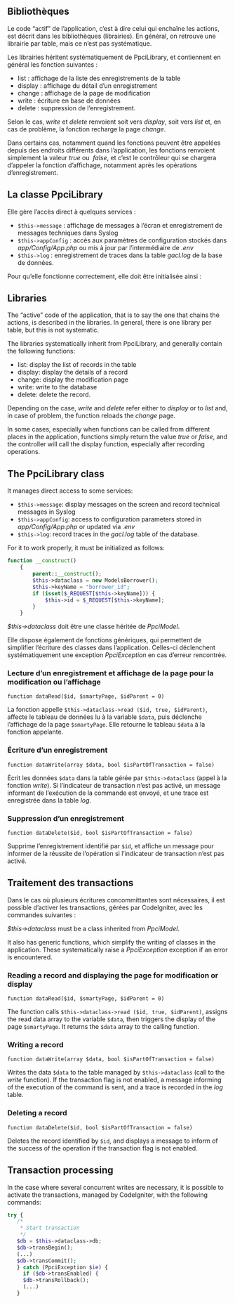 ::: {.content-visible when-profile="french"}

# Bibliothèques

Le code "actif" de l'application, c'est à dire celui qui enchaîne les actions, est décrit dans les bibliothèques (librairies). En général, on retrouve une librairie par table, mais ce n'est pas systématique.

Les librairies héritent systématiquement de PpciLibrary, et contiennent en général les fonction suivantes :

*   list : affichage de la liste des enregistrements de la table
*   display : affichage du détail d'un enregistrement
*   change : affichage de la page de modification
*   write : écriture en base de données
*   delete : suppression de l'enregistrement.

Selon le cas, _write_ et _delete_ renvoient soit vers _display_, soit vers _list_ et, en cas de problème, la fonction recharge la page _change_.

Dans certains cas, notamment quand les fonctions peuvent être appelées depuis des endroits différents dans l'application, les fonctions renvoient simplement la valeur _true_ ou  _false_, et c'est le contrôleur qui se chargera d'appeler la fonction d'affichage, notamment après les opérations d'enregistrement.

## La classe PpciLibrary

Elle gère l'accès direct à quelques services :

*   `$this->message` : affichage de messages à l'écran et enregistrement de messages techniques dans Syslog
*   `$this->appConfig` : accès aux paramètres de configuration stockés dans _app/Config/App.php_ ou mis à jour par l'intermédiaire de _.env_
*   `$this->log` : enregistrement de traces dans la table _gacl.log_ de la base de données.

Pour qu'elle fonctionne correctement, elle doit être initialisée ainsi : 

:::

::: {.content-visible when-profile="english"}
# Libraries

The "active" code of the application, that is to say the one that chains the actions, is described in the libraries. In general, there is one library per table, but this is not systematic.

The libraries systematically inherit from PpciLibrary, and generally contain the following functions:

* list: display the list of records in the table
* display: display the details of a record
* change: display the modification page
* write: write to the database
* delete: delete the record.

Depending on the case, _write_ and _delete_ refer either to _display_ or to _list_ and, in case of problem, the function reloads the _change_ page.

In some cases, especially when functions can be called from different places in the application, functions simply return the value _true_ or _false_, and the controller will call the display function, especially after recording operations.

## The PpciLibrary class

It manages direct access to some services:

* `$this->message`: display messages on the screen and record technical messages in Syslog
* `$this->appConfig`: access to configuration parameters stored in _app/Config/App.php_ or updated via _.env_
* `$this->log`: record traces in the _gacl.log_ table of the database.

For it to work properly, it must be initialized as follows:

:::

```php
function __construct()
    {
        parent::__construct();
        $this->dataclass = new ModelsBorrower();
        $this->keyName = "borrower_id";
        if (isset($_REQUEST[$this->keyName])) {
            $this->id = $_REQUEST[$this->keyName];
        }
    }
```
::: {.content-visible when-profile="french"}

_$this->dataclass_ doit être une classe héritée de _PpciModel_. 

Elle dispose également de fonctions génériques, qui permettent de simplifier l'écriture des classes dans l'application. Celles-ci déclenchent systématiquement une exception _PpciException_ en cas d'erreur rencontrée.

### Lecture d'un enregistrement et affichage de la page pour la modification ou l'affichage

`function dataRead($id, $smartyPage, $idParent = 0)`

La fonction appelle `$this->dataclass->read ($id, true, $idParent)`, affecte le tableau de données lu à la variable `$data`, puis déclenche l'affichage de la page `$smartyPage`. Elle retourne le tableau `$data` à la fonction appelante.

### Écriture d'un enregistrement

`function dataWrite(array $data, bool $isPartOfTransaction = false)`

Écrit les données `$data` dans la table gérée par `$this->dataclass` (appel à la fonction _write_). Si l'indicateur de transaction n'est pas activé, un message informant de l'exécution de la commande est envoyé, et une trace est enregistrée dans la table _log_.

### Suppression d'un enregistrement

`function dataDelete($id, bool $isPartOfTransaction = false)`

Supprime l'enregistrement identifié par `$id`, et affiche un message pour informer de la réussite de l'opération si l'indicateur de transaction n'est pas activé.

## Traitement des transactions

Dans le cas où plusieurs écritures concommittantes sont nécessaires, il est possible d'activer les transactions, gérées par CodeIgniter, avec les commandes suivantes :

:::

::: {.content-visible when-profile="english"}

_$this->dataclass_ must be a class inherited from _PpciModel_.

It also has generic functions, which simplify the writing of classes in the application. These systematically raise a _PpciException_ exception if an error is encountered.

### Reading a record and displaying the page for modification or display

`function dataRead($id, $smartyPage, $idParent = 0)`

The function calls `$this->dataclass->read ($id, true, $idParent)`, assigns the read data array to the variable `$data`, then triggers the display of the page `$smartyPage`. It returns the `$data` array to the calling function.

### Writing a record

`function dataWrite(array $data, bool $isPartOfTransaction = false)`

Writes the data `$data` to the table managed by `$this->dataclass` (call to the _write_ function). If the transaction flag is not enabled, a message informing of the execution of the command is sent, and a trace is recorded in the _log_ table.

### Deleting a record

`function dataDelete($id, bool $isPartOfTransaction = false)`

Deletes the record identified by `$id`, and displays a message to inform of the success of the operation if the transaction flag is not enabled.

## Transaction processing

In the case where several concurrent writes are necessary, it is possible to activate the transactions, managed by CodeIgniter, with the following commands:

:::

```php
try {
   /*
    * Start transaction
    */
   $db = $this->dataclass->db;
   $db->transBegin();
   (...)
   $db->transCommit();
   } catch (PpciException $ie) {
     if ($db->transEnabled) {
     $db->transRollback();
     (...)
   }
```
